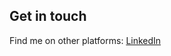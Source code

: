 ## Get in touch

Find me on other platforms: [LinkedIn](https://www.linkedin.com/in/%E6%99%BA%E5%85%89-%E7%9F%B3-499264233/)
